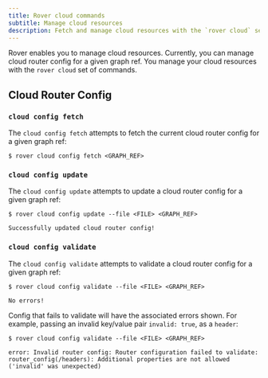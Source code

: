 ```yaml
---
title: Rover cloud commands
subtitle: Manage cloud resources
description: Fetch and manage cloud resources with the `rover cloud` set of commands.
---
```


Rover enables you to manage cloud resources. Currently, you can manage cloud router config for a given graph ref. You manage your cloud resources with the `rover cloud` set of commands.

## Cloud Router Config

### `cloud config fetch`

The `cloud config fetch` attempts to fetch the current cloud router config for a given graph ref:

```
$ rover cloud config fetch <GRAPH_REF>
```

### `cloud config update`


The `cloud config update` attempts to update a cloud router config for a given graph ref:

```
$ rover cloud config update --file <FILE> <GRAPH_REF>

Successfully updated cloud router config!
```

### `cloud config validate`

The `cloud config validate` attempts to validate a cloud router config for a given graph ref:

```
$ rover cloud config validate --file <FILE> <GRAPH_REF>

No errors!
```

Config that fails to validate will have the associated errors shown. For example, passing an invalid key/value pair `invalid: true`, as a `header`:
```
$ rover cloud config validate --file <FILE> <GRAPH_REF>

error: Invalid router config: Router configuration failed to validate: router_config(/headers): Additional properties are not allowed ('invalid' was unexpected)
```

